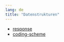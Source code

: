 ```yaml
---
lang: de
title: "Datenstrukturen"
---
```


* [response](response.qmd)
* [coding-scheme](coding-scheme.qmd)
